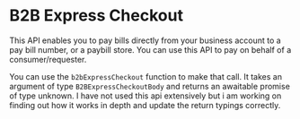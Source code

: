 # B2B Express Checkout

This API enables you to pay bills directly from your business account to a pay bill number, or a paybill store. You can use this API to pay on behalf of a consumer/requester.

You can use the `b2bExpressCheckout` function to make that call. It takes an argument of type `B2BExpressCheckoutBody` and returns an awaitable promise of type unknown. I have not used this api extensively but i am working on finding out how it works in depth and update the return typings correctly.
